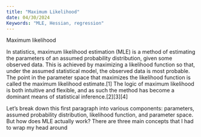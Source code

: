 ```yaml
---
title: "Maximum Likelihood"
date: 04/30/2024
Keywords: "MLE, Hessian, regression"
---
```


Maximum likelihood

In statistics, maximum likelihood estimation (MLE) is a method of estimating the parameters of an assumed probability distribution, given some observed data. This is achieved by maximizing a likelihood function so that, under the assumed statistical model, the observed data is most probable. The point in the parameter space that maximizes the likelihood function is called the maximum likelihood estimate.\[1\] The logic of maximum likelihood is both intuitive and flexible, and as such the method has become a dominant means of statistical inference.\[2\]\[3\]\[4\]

Let's break down this first paragraph into various components: parameters, assumed probability distribution, likelihood function, and parameter space. But how does MLE actually work? There are three main concepts that I had to wrap my head around
